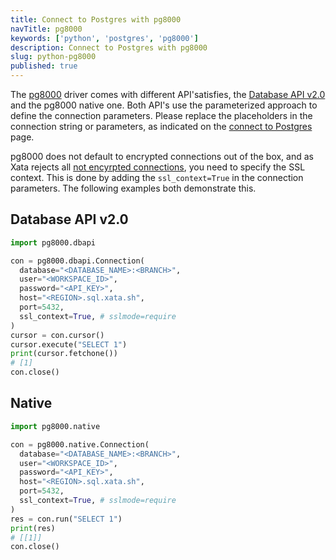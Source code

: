 ```yaml
---
title: Connect to Postgres with pg8000
navTitle: pg8000
keywords: ['python', 'postgres', 'pg8000']
description: Connect to Postgres with pg8000
slug: python-pg8000
published: true
---
```


The [pg8000](https://pypi.org/project/pg8000/) driver comes with different API'satisfies, the [Database API v2.0](http://www.python.org/dev/peps/pep-0249/) and the pg8000 native one.
Both API's use the parameterized approach to define the connection parameters.
Please replace the placeholders in the connection string or parameters, as indicated on the [connect to Postgres](/docs/postgres) page.

pg8000 does not default to encrypted connections out of the box, and as Xata rejects all [not encyrpted connections](/docs/postgres/connect#sslmode), you need to specify the SSL context.
This is done by adding the `ssl_context=True` in the connection parameters.
The following examples both demonstrate this.

## Database API v2.0

```python
import pg8000.dbapi

con = pg8000.dbapi.Connection(
  database="<DATABASE_NAME>:<BRANCH>",
  user="<WORKSPACE_ID>",
  password="<API_KEY>",
  host="<REGION>.sql.xata.sh",
  port=5432,
  ssl_context=True, # sslmode=require
)
cursor = con.cursor()
cursor.execute("SELECT 1")
print(cursor.fetchone())
# [1]
con.close()
```

## Native

```python
import pg8000.native

con = pg8000.native.Connection(
  database="<DATABASE_NAME>:<BRANCH>",
  user="<WORKSPACE_ID>",
  password="<API_KEY>",
  host="<REGION>.sql.xata.sh",
  port=5432,
  ssl_context=True, # sslmode=require
)
res = con.run("SELECT 1")
print(res)
# [[1]]
con.close()
```
